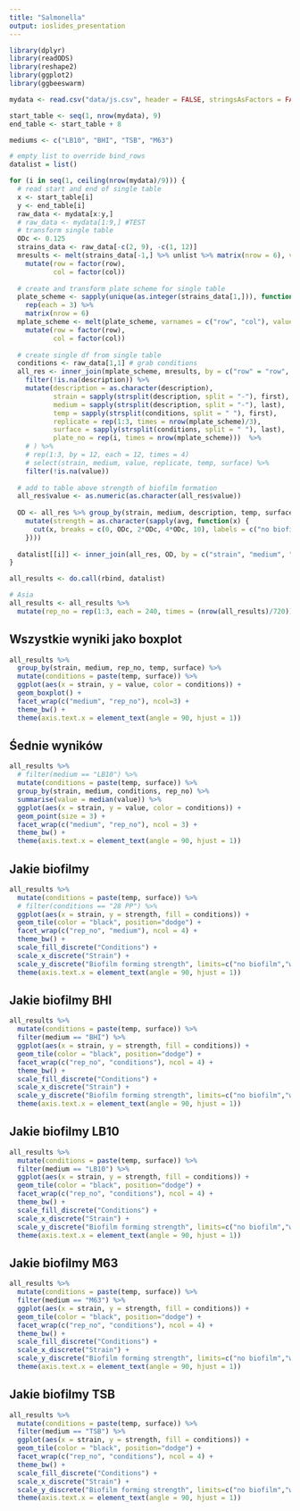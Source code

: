 ```yaml
---
title: "Salmonella"
output: ioslides_presentation
---
```


```r
library(dplyr)
library(readODS)
library(reshape2)
library(ggplot2)
library(ggbeeswarm)

mydata <- read.csv("data/js.csv", header = FALSE, stringsAsFactors = FALSE)  # Asia

start_table <- seq(1, nrow(mydata), 9)
end_table <- start_table + 8

mediums <- c("LB10", "BHI", "TSB", "M63")

# empty list to override bind_rows
datalist = list()

for (i in seq(1, ceiling(nrow(mydata)/9))) {
  # read start and end of single table
  x <- start_table[i]
  y <- end_table[i]
  raw_data <- mydata[x:y,]
  # raw_data <- mydata[1:9,] #TEST
  # transform single table
  ODc <- 0.125 
  strains_data <- raw_data[-c(2, 9), -c(1, 12)]
  mresults <- melt(strains_data[-1,] %>% unlist %>% matrix(nrow = 6), varnames = c("row", "col")) %>% 
    mutate(row = factor(row), 
           col = factor(col))
  
  # create and transform plate scheme for single table
  plate_scheme <- sapply(unique(as.integer(strains_data[1,])), function(x) (paste0(x, "-", mediums))) %>% 
    rep(each = 3) %>% 
    matrix(nrow = 6)
  mplate_scheme <- melt(plate_scheme, varnames = c("row", "col"), value.name = "description") %>% 
    mutate(row = factor(row), 
           col = factor(col))
  
  # create single df from single table
  conditions <- raw_data[1,1] # grab conditions
  all_res <- inner_join(mplate_scheme, mresults, by = c("row" = "row", "col" = "col")) %>% 
    filter(!is.na(description)) %>% 
    mutate(description = as.character(description), 
           strain = sapply(strsplit(description, split = "-"), first),
           medium = sapply(strsplit(description, split = "-"), last),
           temp = sapply(strsplit(conditions, split = " "), first), 
           replicate = rep(1:3, times = nrow(mplate_scheme)/3),
           surface = sapply(strsplit(conditions, split = " "), last),
           plate_no = rep(i, times = nrow(mplate_scheme)))  %>%                       # DK liczpa powtórzeń
    # ) %>% 
    # rep(1:3, by = 12, each = 12, times = 4)
    # select(strain, medium, value, replicate, temp, surface) %>% 
    filter(!is.na(value))
  
  # add to table above strength of biofilm formation
  all_res$value <- as.numeric(as.character(all_res$value))
  
  OD <- all_res %>% group_by(strain, medium, description, temp, surface) %>% summarise(avg = mean(value)) %>% 
    mutate(strength = as.character(sapply(avg, function(x) {
      cut(x, breaks = c(0, ODc, 2*ODc, 4*ODc, 10), labels = c("no biofilm", "weak", "moderate", "strong"))
    })))
  
  datalist[[i]] <- inner_join(all_res, OD, by = c("strain", "medium", "temp", "surface"))
} 

all_results <- do.call(rbind, datalist)

# Asia
all_results <- all_results %>% 
  mutate(rep_no = rep(1:3, each = 240, times = (nrow(all_results)/720)))
```

## Wszystkie wyniki jako boxplot

```r
all_results %>% 
  group_by(strain, medium, rep_no, temp, surface) %>% 
  mutate(conditions = paste(temp, surface)) %>% 
  ggplot(aes(x = strain, y = value, color = conditions)) +
  geom_boxplot() +
  facet_wrap(c("medium", "rep_no"), ncol=3) +
  theme_bw() +
  theme(axis.text.x = element_text(angle = 90, hjust = 1))
```

## Śednie wyników

```r
all_results %>% 
  # filter(medium == "LB10") %>%
  mutate(conditions = paste(temp, surface)) %>% 
  group_by(strain, medium, conditions, rep_no) %>%
  summarise(value = median(value)) %>%
  ggplot(aes(x = strain, y = value, color = conditions)) +
  geom_point(size = 3) +
  facet_wrap(c("medium", "rep_no"), ncol = 3) +
  theme_bw() +
  theme(axis.text.x = element_text(angle = 90, hjust = 1))
```

## Jakie biofilmy

```r
all_results %>% 
  mutate(conditions = paste(temp, surface)) %>% 
  # filter(conditions == "28 PP") %>%
  ggplot(aes(x = strain, y = strength, fill = conditions)) +
  geom_tile(color = "black", position="dodge") +
  facet_wrap(c("rep_no", "medium"), ncol = 4) +
  theme_bw() +
  scale_fill_discrete("Conditions") +
  scale_x_discrete("Strain") +
  scale_y_discrete("Biofilm forming strength", limits=c("no biofilm","weak", "moderate", "strong")) +
  theme(axis.text.x = element_text(angle = 90, hjust = 1))
```

## Jakie biofilmy BHI

```r
all_results %>% 
  mutate(conditions = paste(temp, surface)) %>% 
  filter(medium == "BHI") %>%
  ggplot(aes(x = strain, y = strength, fill = conditions)) +
  geom_tile(color = "black", position="dodge") +
  facet_wrap(c("rep_no", "conditions"), ncol = 4) +
  theme_bw() +
  scale_fill_discrete("Conditions") +
  scale_x_discrete("Strain") +
  scale_y_discrete("Biofilm forming strength", limits=c("no biofilm","weak", "moderate", "strong")) +
  theme(axis.text.x = element_text(angle = 90, hjust = 1))
```

## Jakie biofilmy LB10

```r
all_results %>% 
  mutate(conditions = paste(temp, surface)) %>% 
  filter(medium == "LB10") %>%
  ggplot(aes(x = strain, y = strength, fill = conditions)) +
  geom_tile(color = "black", position="dodge") +
  facet_wrap(c("rep_no", "conditions"), ncol = 4) +
  theme_bw() +
  scale_fill_discrete("Conditions") +
  scale_x_discrete("Strain") +
  scale_y_discrete("Biofilm forming strength", limits=c("no biofilm","weak", "moderate", "strong")) +
  theme(axis.text.x = element_text(angle = 90, hjust = 1))
```

## Jakie biofilmy M63

```r
all_results %>% 
  mutate(conditions = paste(temp, surface)) %>% 
  filter(medium == "M63") %>%
  ggplot(aes(x = strain, y = strength, fill = conditions)) +
  geom_tile(color = "black", position="dodge") +
  facet_wrap(c("rep_no", "conditions"), ncol = 4) +
  theme_bw() +
  scale_fill_discrete("Conditions") +
  scale_x_discrete("Strain") +
  scale_y_discrete("Biofilm forming strength", limits=c("no biofilm","weak", "moderate", "strong")) +
  theme(axis.text.x = element_text(angle = 90, hjust = 1))
```

## Jakie biofilmy TSB

```r
all_results %>% 
  mutate(conditions = paste(temp, surface)) %>% 
  filter(medium == "TSB") %>%
  ggplot(aes(x = strain, y = strength, fill = conditions)) +
  geom_tile(color = "black", position="dodge") +
  facet_wrap(c("rep_no", "conditions"), ncol = 4) +
  theme_bw() +
  scale_fill_discrete("Conditions") +
  scale_x_discrete("Strain") +
  scale_y_discrete("Biofilm forming strength", limits=c("no biofilm","weak", "moderate", "strong")) +
  theme(axis.text.x = element_text(angle = 90, hjust = 1))
```